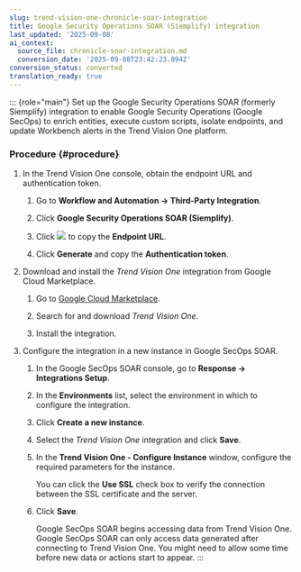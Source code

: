 ```yaml
---
slug: trend-vision-one-chronicle-soar-integration
title: Google Security Operations SOAR (Siemplify) integration
last_updated: '2025-09-08'
ai_context:
  source_file: chronicle-soar-integration.md
  conversion_date: '2025-09-08T23:42:23.894Z'
conversion_status: converted
translation_ready: true
---
```


::: {role="main"}
Set up the Google Security Operations SOAR (formerly Siemplify) integration to enable Google Security Operations (Google SecOps) to enrich entities, execute custom scripts, isolate endpoints, and update Workbench alerts in the Trend Vision One platform.

### Procedure {#procedure}

1.  In the Trend Vision One console, obtain the endpoint URL and authentication token.

    1.  Go to **Workflow and Automation → Third-Party Integration**.

    2.  Click **Google Security Operations SOAR (Siemplify)**.

    3.  Click ![](/images/dddna_summary_detection_copy=GUID-4DE35BE5-57A5-4919-BF9C-5EC95F9CA8FD=1=en-us=Low.webp) to copy the **Endpoint URL**.

    4.  Click **Generate** and copy the **Authentication token**.

2.  Download and install the *Trend Vision One* integration from Google Cloud Marketplace.

    1.  Go to [Google Cloud Marketplace](https://console.cloud.google.com/marketplace?pli=1).

    2.  Search for and download *Trend Vision One*.

    3.  Install the integration.

3.  Configure the integration in a new instance in Google SecOps SOAR.

    1.  In the Google SecOps SOAR console, go to **Response → Integrations Setup**.

    2.  In the **Environments** list, select the environment in which to configure the integration.

    3.  Click **Create a new instance**.

    4.  Select the *Trend Vision One* integration and click **Save**.

    5.  In the **Trend Vision One - Configure Instance** window, configure the required parameters for the instance.

        You can click the **Use SSL** check box to verify the connection between the SSL certificate and the server.

    6.  Click **Save**.

        Google SecOps SOAR begins accessing data from Trend Vision One. Google SecOps SOAR can only access data generated after connecting to Trend Vision One. You might need to allow some time before new data or actions start to appear.
:::
